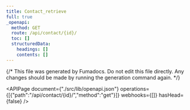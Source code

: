 ```yaml
---
title: Contact_retrieve
full: true
_openapi:
  method: GET
  route: /api/contact/{id}/
  toc: []
  structuredData:
    headings: []
    contents: []
---
```

{/* This file was generated by Fumadocs. Do not edit this file directly. Any changes should be made by running the generation command again. */\}

<APIPage document={"./src/lib/openapi.json"} operations={[{"path":"/api/contact/{id}/","method":"get"}]} webhooks={[]} hasHead={false} />
